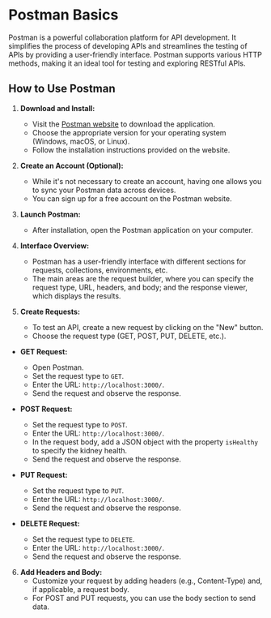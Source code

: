 # Postman Basics

Postman is a powerful collaboration platform for API development. It simplifies the process of developing APIs and streamlines the testing of APIs by providing a user-friendly interface. Postman supports various HTTP methods, making it an ideal tool for testing and exploring RESTful APIs.

## How to Use Postman

1. **Download and Install:**

   - Visit the [Postman website](https://www.postman.com/) to download the application.
   - Choose the appropriate version for your operating system (Windows, macOS, or Linux).
   - Follow the installation instructions provided on the website.

2. **Create an Account (Optional):**

   - While it's not necessary to create an account, having one allows you to sync your Postman data across devices.
   - You can sign up for a free account on the Postman website.

3. **Launch Postman:**

   - After installation, open the Postman application on your computer.

4. **Interface Overview:**

   - Postman has a user-friendly interface with different sections for requests, collections, environments, etc.
   - The main areas are the request builder, where you can specify the request type, URL, headers, and body; and the response viewer, which displays the results.

5. **Create Requests:**
   - To test an API, create a new request by clicking on the "New" button.
   - Choose the request type (GET, POST, PUT, DELETE, etc.).

- **GET Request:**

  - Open Postman.
  - Set the request type to `GET`.
  - Enter the URL: `http://localhost:3000/`.
  - Send the request and observe the response.

- **POST Request:**

  - Set the request type to `POST`.
  - Enter the URL: `http://localhost:3000/`.
  - In the request body, add a JSON object with the property `isHealthy` to specify the kidney health.
  - Send the request and observe the response.

- **PUT Request:**

  - Set the request type to `PUT`.
  - Enter the URL: `http://localhost:3000/`.
  - Send the request and observe the response.

- **DELETE Request:**
  - Set the request type to `DELETE`.
  - Enter the URL: `http://localhost:3000/`.
  - Send the request and observe the response.

6. **Add Headers and Body:**
   - Customize your request by adding headers (e.g., Content-Type) and, if applicable, a request body.
   - For POST and PUT requests, you can use the body section to send data.
